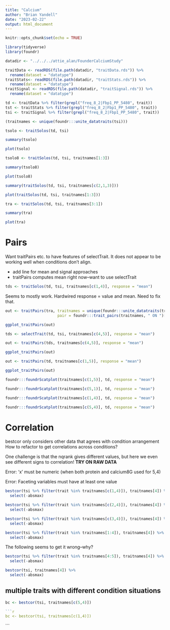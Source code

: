 ```yaml
---
title: "Calcium"
author: "Brian Yandell"
date: "2023-02-22"
output: html_document
---
```


```r
knitr::opts_chunk$set(echo = TRUE)
```

```r
library(tidyverse)
library(foundr)
```

```r
datadir <- "../../../attie_alan/FounderCalciumStudy"
```

```r
traitData <- readRDS(file.path(datadir, "traitData.rds")) %>%
  rename(dataset = "datatype")
traitStats<- readRDS(file.path(datadir, "traitStats.rds")) %>%
  rename(dataset = "datatype")
traitSignal <- readRDS(file.path(datadir, "traitSignal.rds")) %>%
  rename(dataset = "datatype")
```

```r
td <- traitData %>% filter(grepl("freq_8_2|Fbp1_PP_5480", trait))
tst <- traitStats %>% filter(grepl("freq_8_2|Fbp1_PP_5480", trait))
tsi <- traitSignal %>% filter(grepl("freq_8_2|Fbp1_PP_5480", trait))
```

```r
(traitnames <- unique(foundr:::unite_datatraits(tsi)))
```

```r
tsolo <- traitSolos(td, tsi)
```

```r
summary(tsolo)
```

```r
plot(tsolo)
```

```r
tsolo8 <- traitSolos(td, tsi, traitnames[1:3])
```

```r
summary(tsolo8)
```

```r
plot(tsolo8)
```

```r
summary(traitSolos(td, tsi, traitnames[c(2,1,3)]))
```

```r
plot(traitSolos(td, tsi, traitnames[1:3]))
```

```r
tra <- traitSolos(td, tsi, traitnames[3:1])
```

```r
summary(tra)
```

```r
plot(tra)
```

# Pairs

Want traitPairs etc. to have features of selectTrait. It does not appear to be working well when conditions don't align.

- add line for mean and signal approaches
- traitPairs computes mean right now--want to use selectTrait

```r
tds <- traitSolos(td, tsi, traitnames[c(1,4)], response = "mean")
```

Seems to mostly work. Hardwired response = value and mean. Need to fix that.

```r
out <- traitPairs(tra, traitnames = unique(foundr:::unite_datatraits(tra)),
                       pair = foundr:::trait_pairs(traitnames, " ON ")[1])
```

```r
ggplot_traitPairs(out)
```

```r
tds <- selectTrait(td, tsi, traitnames[c(4,5)], response = "mean")
```


```r
out <- traitPairs(tds, traitnames[c(4,5)], response = "mean")
```

```r
ggplot_traitPairs(out)
```

```r
out <- traitPairs(td, traitnames[c(1,5)], response = "mean")
```

```r
ggplot_traitPairs(out)
```

```r
foundr:::foundrScatplot(traitnames[c(1,5)], td, response = "mean")
```

```r
foundr:::foundrScatplot(traitnames[c(5,1)], td, response = "mean")
```

```r
foundr:::foundrScatplot(traitnames[c(1,4)], td, response = "mean")
```

```r
foundr:::foundrScatplot(traitnames[c(5,4)], td, response = "mean")
```

# Correlation

bestcor only considers other data that agrees with condition arrangement
How to refactor to get correlations across conditions?

One challenge is that the nqrank gives different values, but here we even see different signs to correlation! **TRY ON RAW DATA**

Error: 'x' must be numeric (when both protein and calcium8G used for 5,4)

Error: Faceting variables must have at least one value

```r
bestcor(tsi %>% filter(trait %in% traitnames[c(1,4)]), traitnames[4]) %>%
  select(-absmax)
```

```r
bestcor(tsi %>% filter(trait %in% traitnames[c(2,4)]), traitnames[4]) %>%
  select(-absmax)
```

```r
bestcor(tsi %>% filter(trait %in% traitnames[c(3,4)]), traitnames[4]) %>%
  select(-absmax)
```

```r
bestcor(tsi %>% filter(trait %in% traitnames[1:4]), traitnames[4]) %>%
  select(-absmax)
```

The following seems to get it wrong--why?

```r
bestcor(tsi %>% filter(trait %in% traitnames[4:5]), traitnames[4]) %>%
  select(-absmax)
```

```r
bestcor(tsi, traitnames[4]) %>%
  select(-absmax)
```

## multiple traits with different condition situations

```r
bc <- bestcor(tsi, traitnames[c(5,4)])
```

```r

```r
bc <- bestcor(tsi, traitnames[c(1,4)])
```

```


